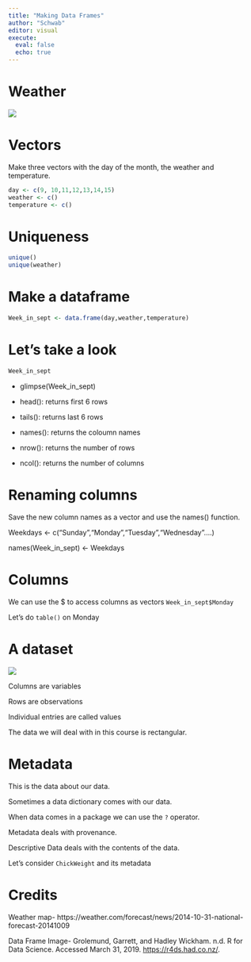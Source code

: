 ```yaml
---
title: "Making Data Frames"
author: "Schwab"
editor: visual
execute: 
  eval: false
  echo: true
---
```


# Weather

![](https://s.w-x.co/staticmaps/acttemp_1280x720.jpg?crop=16:9&width=980&format=pjpg&auto=webp&quality=60)

# Vectors

Make three vectors with the day of the month, the weather and temperature.

```r
day <- c(9, 10,11,12,13,14,15)
weather <- c()
temperature <- c()
```

# Uniqueness

```r
unique()
unique(weather)
```

# Make a dataframe

```r
Week_in_sept <- data.frame(day,weather,temperature)
```

# Let's take a look

```r
Week_in_sept

```

-   glimpse(Week_in_sept)

-   head(): returns first 6 rows

-   tails(): returns last 6 rows

-   names(): returns the coloumn names

-   nrow(): returns the number of rows

-   ncol(): returns the number of columns

# Renaming columns

Save the new column names as a vector and use the names() function.

Weekdays \<- c("Sunday","Monday","Tuesday","Wednesday"....)

names(Week_in_sept) \<- Weekdays

# Columns

We can use the \$ to access columns as vectors `Week_in_sept$Monday`

Let's do `table()` on Monday

# A dataset

![](https://d33wubrfki0l68.cloudfront.net/6f1ddb544fc5c69a2478e444ab8112fb0eea23f8/91adc/images/tidy-1.png)

Columns are variables

Rows are observations

Individual entries are called values

The data we will deal with in this course is rectangular.

# Metadata

This is the data about our data.

Sometimes a data dictionary comes with our data.

When data comes in a package we can use the `?` operator.

Metadata deals with provenance.

Descriptive Data deals with the contents of the data.

Let's consider `ChickWeight` and its metadata

# Credits

Weather map- https://weather.com/forecast/news/2014-10-31-national-forecast-20141009

Data Frame Image- Grolemund, Garrett, and Hadley Wickham. n.d. R for Data Science. Accessed March 31, 2019. <https://r4ds.had.co.nz/>.
